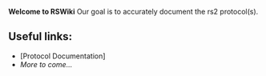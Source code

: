 '''Welcome to RSWiki'''
Our goal is to accurately document the rs2 protocol(s).

== Useful links: ==
* [Protocol Documentation]
* ''More to come...''